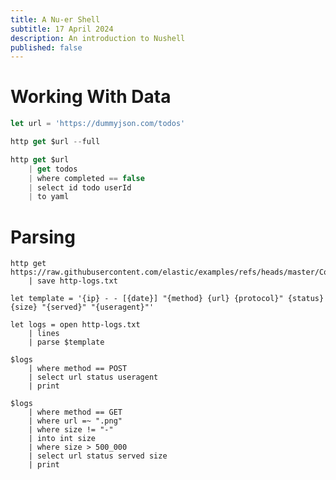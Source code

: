 ```yaml
---
title: A Nu-er Shell
subtitle: 17 April 2024
description: An introduction to Nushell
published: false
---
```



<Presentation />

<Slide>

# Working With Data

```ts
let url = 'https://dummyjson.com/todos'

http get $url --full

http get $url 
    | get todos 
    | where completed == false 
    | select id todo userId 
    | to yaml
```

</Slide>

<Slide>

# Parsing 

```nu 
http get https://raw.githubusercontent.com/elastic/examples/refs/heads/master/Common%20Data%20Formats/apache_logs/apache_logs 
    | save http-logs.txt   

let template = '{ip} - - [{date}] "{method} {url} {protocol}" {status} {size} "{served}" "{useragent}"' 

let logs = open http-logs.txt 
    | lines 
    | parse $template

$logs
    | where method == POST
    | select url status useragent
    | print 

$logs
    | where method == GET
    | where url =~ ".png"
    | where size != "-"
    | into int size
    | where size > 500_000
    | select url status served size
    | print 
```

</Slide>